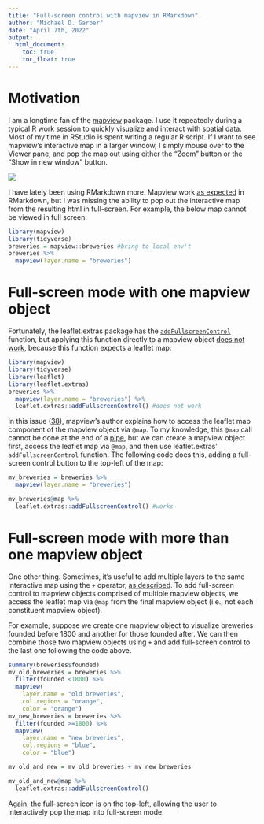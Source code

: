 ```yaml
---
title: "Full-screen control with mapview in RMarkdown"
author: "Michael D. Garber"
date: "April 7th, 2022"
output: 
  html_document:
    toc: true  
    toc_float: true
---
```


# Motivation

I am a longtime fan of the [mapview](https://r-spatial.github.io/mapview/) package. I use it repeatedly during a typical R work session to quickly visualize and interact with spatial data. Most of my time in RStudio is spent writing a regular R script. If I want to see mapview's interactive map in a larger window, I simply mouse over to the Viewer pane, and pop the map out using either the "Zoom" button or the "Show in new window" button.

![](images/Screen%20Shot%202022-04-07%20at%2010.17.32%20PM.png)

I have lately been using RMarkdown more. Mapview work [as expected](https://rmarkdown.rstudio.com/lesson-14.html) in RMarkdown, but I was missing the ability to pop out the interactive map from the resulting html in full-screen. For example, the below map cannot be viewed in full screen:

```r
library(mapview)
library(tidyverse)
breweries = mapview::breweries #bring to local env't
breweries %>% 
  mapview(layer.name = "breweries")
```

# Full-screen mode with one mapview object

Fortunately, the leaflet.extras package has the [`addFullscreenControl`](https://bhaskarvk.github.io/leaflet.extras/reference/fullscreen.html) function, but applying this function directly to a mapview object [does not work]{.underline}, because this function expects a leaflet map:

```r
library(mapview)
library(tidyverse)
library(leaflet)
library(leaflet.extras)
breweries %>% 
  mapview(layer.name = "breweries") %>% 
  leaflet.extras::addFullscreenControl() #does not work
```

In this issue ([38](https://github.com/r-spatial/mapview/issues/38)), mapview's author explains how to access the leaflet map component of the mapview object via `@map`. To my knowledge, this `@map` call cannot be done at the end of a [pipe](https://r4ds.had.co.nz/pipes.html), but we can create a mapview object first, access the leaflet map via `@map`, and then use leaflet.extras' `addFullscreenControl` function. The following code does this, adding a full-screen control button to the top-left of the map:

```r
mv_breweries = breweries %>% 
  mapview(layer.name = "breweries")

mv_breweries@map %>% 
  leaflet.extras::addFullscreenControl() #works
```

# Full-screen mode with more than one mapview object

One other thing. Sometimes, it's useful to add multiple layers to the same interactive map using the `+` operator, [as described](https://r-spatial.github.io/mapview/articles/articles/mapview_02-advanced.html). To add full-screen control to mapview objects comprised of multiple mapview objects, we access the leaflet map via `@map` from the final mapview object (i.e., not each constituent mapview object).

For example, suppose we create one mapview object to visualize breweries founded before 1800 and another for those founded after. We can then combine those two mapview objects using `+` and add full-screen control to the last one following the code above.

```r
summary(breweries$founded)
mv_old_breweries = breweries %>% 
  filter(founded <1800) %>% 
  mapview(
    layer.name = "old breweries",
    col.regions = "orange",
    color = "orange")
mv_new_breweries = breweries %>% 
  filter(founded >=1800) %>% 
  mapview(
    layer.name = "new breweries",
    col.regions = "blue",
    color = "blue")

mv_old_and_new = mv_old_breweries + mv_new_breweries

mv_old_and_new@map %>% 
  leaflet.extras::addFullscreenControl()
```

Again, the full-screen icon is on the top-left, allowing the user to interactively pop the map into full-screen mode.
